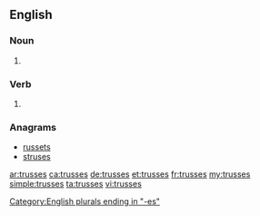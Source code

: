 ==English==

===Noun===
{{head|en|plural}}

# {{plural of|truss|lang=en}}

===Verb===
{{head|en|verb form}}

# {{en-third-person singular of|truss}}

===Anagrams===
* [[russets#English|russets]]
* [[struses#English|struses]]

[[Category:English plurals ending in "-es"]]

[[ar:trusses]]
[[ca:trusses]]
[[de:trusses]]
[[et:trusses]]
[[fr:trusses]]
[[my:trusses]]
[[simple:trusses]]
[[ta:trusses]]
[[vi:trusses]]